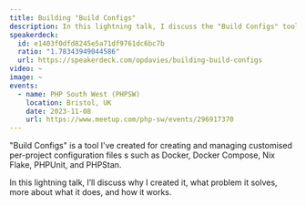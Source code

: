 ```yaml
---
title: Building "Build Configs"
description: In this lightning talk, I discuss the "Build Configs" tool I've built to create configuration files.
speakerdeck:
  id: e1403f0dfd8245e5a71df9761dc6bc7b
  ratio: "1.78343949044586"
  url: https://speakerdeck.com/opdavies/building-build-configs
video: ~
image: ~
events:
  - name: PHP South West (PHPSW)
    location: Bristol, UK
    date: 2023-11-08
    url: https://www.meetup.com/php-sw/events/296917370
---
```


"Build Configs" is a tool I've created for creating and managing customised per-project configuration files s such as Docker, Docker Compose, Nix Flake, PHPUnit, and PHPStan.

In this lightning talk, I’ll discuss why I created it, what problem it solves, more about what it does, and how it works.
